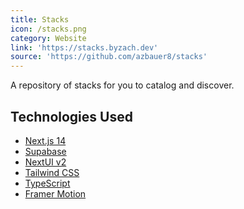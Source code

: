 ```yaml
---
title: Stacks
icon: /stacks.png
category: Website
link: 'https://stacks.byzach.dev'
source: 'https://github.com/azbauer8/stacks'
---
```


A repository of stacks for you to catalog and discover.

## Technologies Used

* [Next.js 14](https://nextjs.org/docs/getting-started)
* [Supabase](https://supabase.com/)
* [NextUI v2](https://nextui.org/)
* [Tailwind CSS](https://tailwindcss.com/)
* [TypeScript](https://www.typescriptlang.org/)
* [Framer Motion](https://www.framer.com/motion/)
